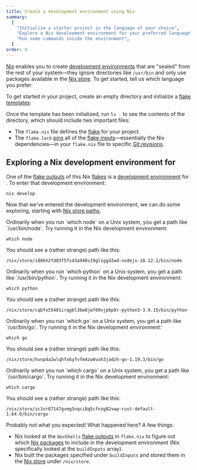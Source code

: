 ```yaml
---
title: Create a development environment using Nix
summary:
  [
    "Initialize a starter project in the language of your choice",
    "Explore a Nix development environment for your preferred language",
    "Run some commands inside the environment",
  ]
order: 4
---
```


[Nix] enables you to create [development environments][dev] that are "sealed" from the rest of your system&mdash;they ignore directories like `/usr/bin` and only use packages available in the [Nix store][store].
To get started, tell us which language you prefer:

<Languages client:load />

To get started in your <Language client:load /> project, create an empty directory and initialize a [flake templates][templates]:

<Shell client:load />

Once the template has been initialized, run `ls .` to see the contents of the directory, which should include two important files:

- The `flake.nix` file defines the [flake][flakes] for your project.
- The `flake.lock` [pins][pinning] all of the [flake inputs][inputs]&mdash;essentially the Nix dependencies&mdash;in your `flake.nix` file to specific [Git revisions][rev].

## Exploring a Nix development environment for <Language client:load />

One of the [flake outputs][outputs] of this Nix [flakes] is a [development environment][dev] for <Language client:load />.
To enter that development environment:

```shell
nix develop
```

Now that we've entered the development environment, we can do some exploring, starting with [Nix store paths][store].

<SpecificLanguage client:load lang="JavaScript">
Ordinarily when you run `which node` on a Unix system, you get a path like `/usr/bin/node`.
Try running it in the Nix development environment:

```shell
which node
```

You should see a (rather strange) path like this:

```shell
/nix/store/i88kh2fd03f5fsd3a948s19gliggd2wd-nodejs-18.12.1/bin/node
```

</SpecificLanguage>
<SpecificLanguage client:load lang="Python">
Ordinarily when you run `which python` on a Unix system, you get a path like `/usr/bin/python`.
Try running it in the Nix development environment:

```shell
which python
```

You should see a (rather strange) path like this:

```shell
/nix/store/cqbfx55481irqgbl3bw8jwf69vjpbp8r-python3-3.9.15/bin/python
```

</SpecificLanguage>
<SpecificLanguage client:load lang="Go">
Ordinarily when you run `which go` on a Unix system, you get a path like `/usr/bin/go`.
Try running it in the Nix development environment:

```shell
which go
```

You should see a (rather strange) path like this:

```shell
/nix/store/hvnp4a2wlqhfx6yfvfm4zw0vxh3jadzh-go-1.19.3/bin/go
```

</SpecificLanguage>
<SpecificLanguage client:load lang="Rust">
Ordinarily when you run `which cargo` on a Unix system, you get a path like `/usr/bin/cargo`.
Try running it in the Nix development environment:

```shell
which cargo
```

You should see a (rather strange) path like this:

```shell
/nix/store/zc1nr87147gvmg5nqci8q5cfnzg82vwp-rust-default-1.64.0/bin/cargo
```
</SpecificLanguage>

Probably not what you expected! What happened here? A few things:

- Nix looked at the `devShells` [flake outputs][outputs] in `flake.nix` to figure out which [Nix packages][packages] to include in the development environment (Nix specifically looked at the `buildInputs` array).
- Nix built the packages specified under `buildInputs` and stored them in the
  [Nix store][store] under `/nix/store`.

[dev]: /concepts/dev-env
[flakes]: /concepts/flakes
[inputs]: /concepts/flake-inputs
[nix]: https://nixos.org
[outputs]: /concepts/flake-outputs
[packages]: /concepts/package
[pinning]: /concepts/pinning
[rev]: https://git-scm.com/docs/revisions
[store]: /concepts/nix-store
[templates]: /concepts/flake-templates
